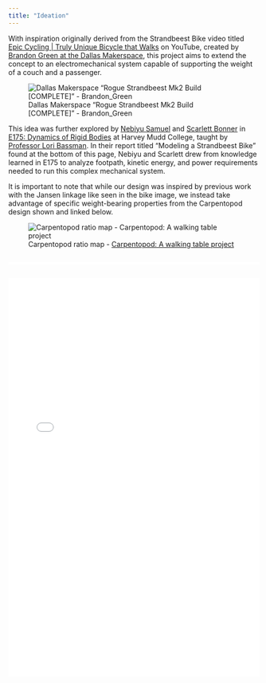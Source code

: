 ```yaml
---
title: "Ideation"
---
```

With inspiration originally derived from the Strandbeest Bike video titled [Epic Cycling | Truly Unique Bicycle that Walks](https://www.youtube.com/watch?v=fXXJ1LOqHEk) on YouTube, created by [Brandon Green at the Dallas Makerspace](https://talk.dallasmakerspace.org/t/rogue-strandbeest-mk2-build-complete/49518), this project aims to extend the concept to an electromechanical system capable of supporting the weight of a couch and a passenger.

![Dallas Makerspace "Rogue Strandbeest Mk2 Build [COMPLETE]" - Brandon_Green](images/bike.jpeg)

This idea was further explored by [Nebiyu Samuel](https://www.linkedin.com/in/nebiyu-samuel-262214256/) and [Scarlett Bonner](https://www.linkedin.com/in/scarlett-bonner/) in [E175: Dynamics of Rigid Bodies](https://catalog.hmc.edu/preview_course_nopop.php?catoid=24&coid=7786) at Harvey Mudd College, taught by [Professor Lori Bassman](https://www.linkedin.com/in/lori-bassman-2229285/). In their report titled "Modeling a Strandbeest Bike" found at the bottom of this page, Nebiyu and Scarlett drew from knowledge learned in E175 to analyze footpath, kinetic energy, and power requirements needed to run this complex mechanical system.

It is important to note that while our design was inspired by previous work with the Jansen linkage like seen in the bike image, we instead take advantage of specific weight-bearing properties from the Carpentopod design shown and linked below.

![Carpentopod ratio map - [Carpentopod: A walking table project](https://www.decarpentier.nl/carpentopod)](images/leg_diagram.jpeg)
<hr style="height: 4px; background-color: white; border: none; margin: 2em 0;" />

<iframe src="pdf/Strandbeest_E175_Report.pdf" width="100%" height="800px" style="border: none;">
  This browser does not support PDFs. Please download the PDF to view it: 
  <a href="files/Strandbeest_E175_Report.pdf">Download PDF</a>.
</iframe>
